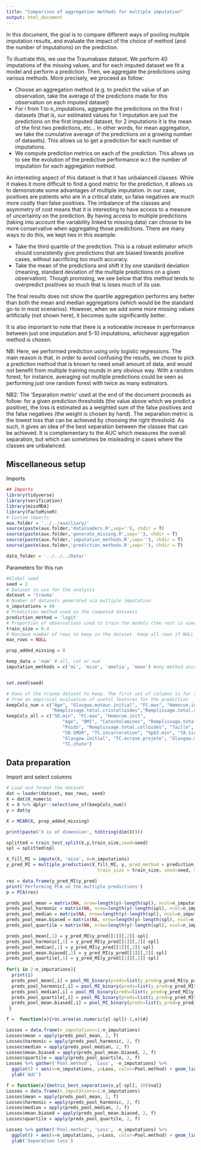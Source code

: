 ```yaml
---
title: "Comparison of aggregation methods for multiple imputation"
output: html_document
---
```


In this document, the goal is to compare different ways of pooling multiple imputation results, and evaluate the impact of the choice of method (and the number of imputations) on the prediction.

To illustrate this, we use the Traumabase dataset. We perform 40 imputations of the missing values, and for each imputed dataset we fit a model and perform a prediction. Then, we aggregate the predictions using various methods. More precisely, we proceed as follow:

- Choose an aggregation method (e.g. to predict the value of an observation, take the average of the predictions made for this observation on each imputed dataset)
- For i from 1 to n_imputations, aggregate the predictions on the first i datasets (that is, our estimated values for 1 imputation are just the predictions on the first imputed dataset, for 2 imputations it is the mean of the first two predictions, etc... In other words, for mean aggregation, we take the cumulative average of the predictions on a growing number of datasets). This allows us to get a prediction for each number of imputations.
- We compute prediction metrics on each of the prediction. This allows us to see the evolution of the predictive performance w.r.t the number of imputation for each aggregation method.

An interesting aspect of this dataset is that it has unbalanced classes. While it makes it more difficult to find a good metric for the prediction, it allows us to demonstrate some advantages of multiple imputation. In our case, positives are patients who are in a critical state, so false negatives are much more costly than false positives. The imbalance of the classes and asymmetry of cost means that it is interesting to have access to a measure of uncertainty on the prediction. By having access to multiple predictions (taking into account the variability linked to missing data) can choose to be more conservative when aggregating those predictions. There are many ways to do this, we kept two in this example:

- Take the third quartile of the prediction. This is a robust estimator which should consistently give predictions that are biased towards positive cases, without sacrificing too much accuracy.
- Take the mean of the predictions and shift it by one standard deviation (meaning, standard deviation of the multiple predictions on a given observation). Though promising, we see below that this method tends to overpredict positives so much that is loses much of its use.

The final results does not show the quartile aggregation performs any better than both the mean and median aggregations (which would be the standard go-to in most scenarios). However, when we add some more missing values artificially (not shown here), it becomes quite significantly better.

It is also important to note that there is a noticeable increase in performance between just one imputation and 5-10 imputations, whichever aggregation method is chosen. 

NB: Here, we performed prediction using only logistic regressions. The main reason is that, in order to avoid confusing the results, we chose to pick a prediction method that is known to need small amount of data, and would not benefit from multiple training rounds in any obvious way. With a random forest, for instance, averaging out multiple predictions could be seen as performing just one random forest with twice as many estimators.

NB2: The 'Separation metric' used at the end of the document proceeds as follow: for a given prediction thresholds (the value above which we predict a positive), the loss is estimated as a weighted sum of the false positives and the false negatives (the weight is chosen by hand). The separation metric is the lowest loss that can be achieved by choosing the right threshold. As such, it gives an idea of the best separation between the classes that can be achieved. It is complementary to the AUC which measures the overall separation, but which can sometimes be misleading in cases where the classes are unbalanced.

## Miscellaneous setup
Imports
```r
## Imports
library(tidyverse)
library(verification)
library(missMDA)
library(FactoMineR)
# Custom imports
aux.folder = '../../auxiliary/'
source(paste(aux.folder,'dataloaders.R',sep=''), chdir = T)
source(paste(aux.folder,'generate_missing.R',sep=''), chdir = T)
source(paste(aux.folder,'imputation_methods.R',sep=''), chdir = T)
source(paste(aux.folder,'prediction_methods.R',sep=''), chdir = T)

data_folder = '../../../Data/'
```

Parameters for this run
```r
#Global seed
seed = 2
# Dataset to use for the analysis
dataset = 'trauma'
# Number of datasets generated via multiple imputation
n_imputations = 40
# Prediction method used on the competed datasets
prediction_method = 'logit'
# Proportion of observations used to train the models (the rest is used for evaluation)
train_size = 0.4
# Maximum number of rows to keep in the dataset. Keep all rows if NULL
max_rows = NULL

prop_added_missing = 0

keep_data = 'num' # all, cat or num
imputation_methods = c('mi', 'mice', 'amelia', 'mean') #any method accepted by the *impute* method from prediction_methods.R


set.seed(seed)
```

```r
# Rows of the trauma dataset to keep. The first set of columns is for the numeric variables as in Wei's work. The second is 
# from an empirical evaluation of useful features for the prediction
keepCols_num = c("Age", "Glasgow.moteur.initial", "FC.max", "Hemocue.init",
                 "Remplissage.total.cristalloides","Remplissage.total.colloides", "SD.min", "SD.SMUR")
keepCols_all = c("SD.min", "FC.max", "Hemocue.init", 
                     "Age", "BMI", "Catecholamines", "Remplissage.total.cristalloides", 
                     "Poids", "Remplissage.total.colloides", "Taille", "FC.SMUR", 
                     "SD.SMUR", "TC.incarceration", "SpO2.min", "TA.ischemie", "TA.amputation", 
                     "Glasgow.initial", "TC.ecrase.projete", "Glasgow.moteur.initial", 
                     "TC.chute")
```

## Data preparation
Import and select columns

```r
# Load and format the dataset
dat = loader(dataset, max_rows, seed)
X = dat$X_numeric
X = X %>% dplyr::select(one_of(keepCols_num))
y = dat$y

X = MCAR(X, prop_added_missing)

print(paste('X is of dimension', toString(dim(X))))
```

```r
splitted = train_test_split(X,y,train_size,seed=seed)
spl = splitted$spl

X_fill_MI = impute(X, 'mice', m=n_imputations)
y_pred_MI = multiple_prediction(X_fill_MI, y, pred_method = prediction_method, 
                                  train_size = train_size, seed=seed, spl=spl)
```
```r
res = data.frame(y_pred_MI$y_pred)
print('Performing PCA on the multiple predictions')
p = PCA(res)
```
```r
preds_pool_mean = matrix(NA, nrow=length(y)-length(spl), ncol=n_imputations)
preds_pool_harmonic = matrix(NA, nrow=length(y)-length(spl), ncol=n_imputations)
preds_pool_median = matrix(NA, nrow=length(y)-length(spl), ncol=n_imputations)
preds_pool_mean.biased = matrix(NA, nrow=length(y)-length(spl), ncol=n_imputations)
preds_pool_quartile = matrix(NA, nrow=length(y)-length(spl), ncol=n_imputations)

preds_pool_mean[,1] = y_pred_MI$y_pred[[1]][,2][-spl]
preds_pool_harmonic[,1] = y_pred_MI$y_pred[[1]][,2][-spl]
preds_pool_median[,1] = y_pred_MI$y_pred[[1]][,2][-spl]
preds_pool_mean.biased[,1] = y_pred_MI$y_pred[[1]][,2][-spl]
preds_pool_quartile[,1] = y_pred_MI$y_pred[[1]][,2][-spl]
  
for(i in 2:n_imputations){
  print(i)
  preds_pool_mean[,i] = pool_MI_binary(preds=list(y_pred=y_pred_MI$y_pred[1:i]), spl=spl, method = 'mean')
  preds_pool_harmonic[,i] = pool_MI_binary(preds=list(y_pred=y_pred_MI$y_pred[1:i]), spl=spl, method = 'harmonic')
  preds_pool_median[,i] = pool_MI_binary(preds=list(y_pred=y_pred_MI$y_pred[1:i]), spl=spl, method = 'quantile', quantile.split = 0.5)
  preds_pool_quartile[,i] = pool_MI_binary(preds=list(y_pred=y_pred_MI$y_pred[1:i]), spl=spl, method = 'quantile', quantile.split = 0.75)
  preds_pool_mean.biased[,i] = pool_MI_binary(preds=list(y_pred=y_pred_MI$y_pred[1:i]), spl=spl, method = 'biased.mean')
 }
```

```r

f =  function(x){roc.area(as.numeric(y[-spl])-1,x)$A}

Losses = data.frame(n_imputations=1:n_imputations)
Losses$mean = apply(preds_pool_mean, 2, f)
Losses$harmonic = apply(preds_pool_harmonic, 2, f)
Losses$median = apply(preds_pool_median, 2, f)
Losses$mean.biased = apply(preds_pool_mean.biased, 2, f)
Losses$quartile = apply(preds_pool_quartile, 2, f)
Losses %>% gather('Pool.method', 'Loss', -n_imputations) %>%
  ggplot() + aes(x=n_imputations, y=Loss, color=Pool.method) + geom_line() +
  ylab('AUC')
```

```r
f = function(x){metric_best_separation(x,y[-spl], 10)$val}
Losses = data.frame(n_imputations=1:n_imputations)
Losses$mean = apply(preds_pool_mean, 2, f)
Losses$harmonic = apply(preds_pool_harmonic, 2, f)
Losses$median = apply(preds_pool_median, 2, f)
Losses$mean.biased = apply(preds_pool_mean.biased, 2, f)
Losses$quartile = apply(preds_pool_quartile, 2, f)

Losses %>% gather('Pool.method', 'Loss', -n_imputations) %>%
  ggplot() + aes(x=n_imputations, y=Loss, color=Pool.method) + geom_line() +
  ylab('Separation loss')
```

